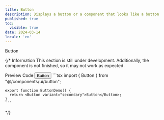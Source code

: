 ```yaml
---
title: Button
description: Displays a button or a component that looks like a button.
published: true
toc:
  visible: true
date: 2024-03-14
locale: 'en'
---
```


Button

{/* <Callout variant="tip">
  <CalloutTitle>Information</CalloutTitle>
  <CalloutDescription>
    This section is still under development. Additionally, the component is not finished, so it may
    not work as expected.
  </CalloutDescription>
</Callout>

<Tabs defaultValue="preview">
  <TabsList>
    <TabsTrigger value="preview">Preview</TabsTrigger>
    <TabsTrigger value="code">Code</TabsTrigger>
  </TabsList>
  <TabsContent value="preview">
    <ComponentPreview>
      <Button>Button</Button>
    </ComponentPreview>
  </TabsContent>
  <TabsContent value="code">
    ```tsx
    import { Button } from "@/components/ui/button";

    export function ButtonDemo() {
      return <Button variant="secondary">Button</Button>;
    }
    ```

  </TabsContent>
</Tabs> */}
